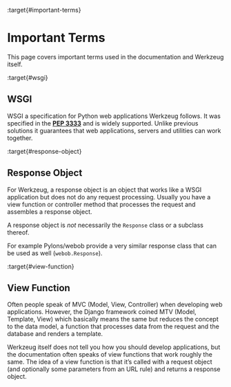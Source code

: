 :target{#important-terms}

# Important Terms

This page covers important terms used in the documentation and Werkzeug
itself.

:target{#wsgi}

## WSGI

WSGI a specification for Python web applications Werkzeug follows.  It was
specified in the [<strong>PEP 3333</strong>](https://peps.python.org/pep-3333/) and is widely supported.  Unlike previous solutions
it guarantees that web applications, servers and utilities can work together.

:target{#response-object}

## Response Object

For Werkzeug, a response object is an object that works like a WSGI
application but does not do any request processing.  Usually you have a view
function or controller method that processes the request and assembles a
response object.

A response object is <em>not</em> necessarily the `Response` class or a
subclass thereof.

For example Pylons/webob provide a very similar response class that can
be used as well (`webob.Response`).

:target{#view-function}

## View Function

Often people speak of MVC (Model, View, Controller) when developing web
applications.  However, the Django framework coined MTV (Model, Template,
View) which basically means the same but reduces the concept to the data
model, a function that processes data from the request and the database and
renders a template.

Werkzeug itself does not tell you how you should develop applications, but the
documentation often speaks of view functions that work roughly the same.  The
idea of a view function is that it’s called with a request object (and
optionally some parameters from an URL rule) and returns a response object.
